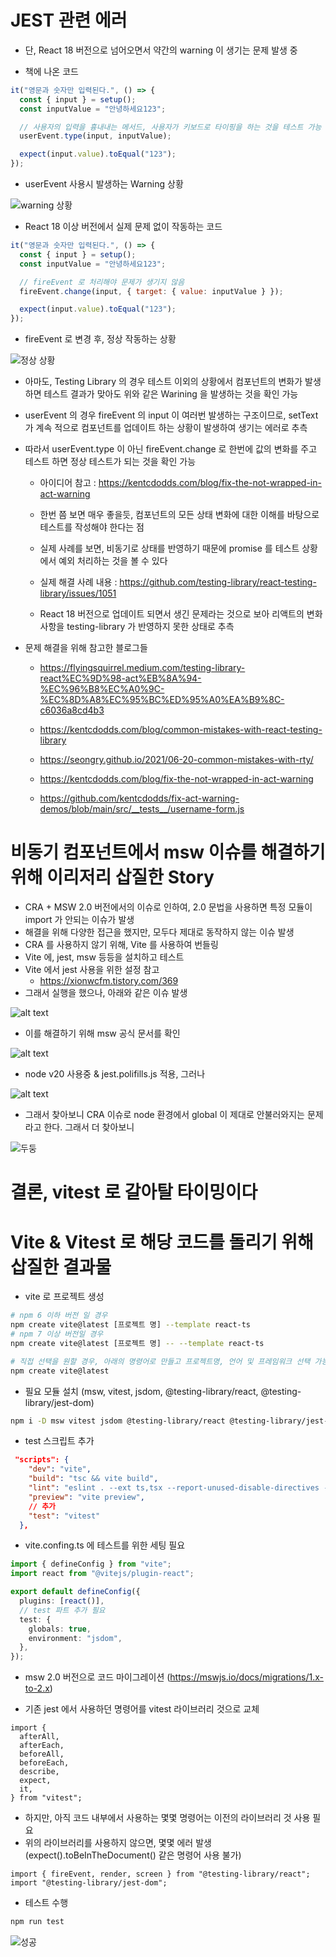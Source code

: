 # JEST 관련 에러

- 단, React 18 버전으로 넘어오면서 약간의 warning 이 생기는 문제 발생 중

- 책에 나온 코드

```js
it("영문과 숫자만 입력된다.", () => {
  const { input } = setup();
  const inputValue = "안녕하세요123";

  // 사용자의 입력을 흉내내는 메서드, 사용자가 키보드로 타이핑을 하는 것을 테스트 가능
  userEvent.type(input, inputValue);

  expect(input.value).toEqual("123");
});
```

- userEvent 사용시 발생하는 Warning 상황

![warning 상황](act_warning.png)

- React 18 이상 버전에서 실제 문제 없이 작동하는 코드

```js
it("영문과 숫자만 입력된다.", () => {
  const { input } = setup();
  const inputValue = "안녕하세요123";

  // fireEvent 로 처리해야 문제가 생기지 않음
  fireEvent.change(input, { target: { value: inputValue } });

  expect(input.value).toEqual("123");
});
```

- fireEvent 로 변경 후, 정상 작동하는 상황

![정상 상황](no_warning.png)

- 아마도, Testing Library 의 경우 테스트 이외의 상황에서 컴포넌트의 변화가 발생하면 테스트 결과가 맞아도 위와 같은 Warining 을 발생하는 것을 확인 가능
- userEvent 의 경우 fireEvent 의 input 이 여러번 발생하는 구조이므로, setText 가 계속 적으로 컴포넌트를 업데이트 하는 상황이 발생하여 생기는 에러로 추측
- 따라서 userEvent.type 이 아닌 fireEvent.change 로 한번에 값의 변화를 주고 테스트 하면 정상 테스트가 되는 것을 확인 가능

  - 아이디어 참고 : https://kentcdodds.com/blog/fix-the-not-wrapped-in-act-warning
  - 한번 쯤 보면 매우 좋을듯, 컴포넌트의 모든 상태 변화에 대한 이해를 바탕으로 테스트를 작성해야 한다는 점
  - 실제 사례를 보면, 비동기로 상태를 반영하기 때문에 promise 를 테스트 상황에서 예외 처리하는 것을 볼 수 있다

  - 실제 해결 사례 내용 : https://github.com/testing-library/react-testing-library/issues/1051
  - React 18 버전으로 업데이트 되면서 생긴 문제라는 것으로 보아 리액트의 변화 사항을 testing-library 가 반영하지 못한 상태로 추측

- 문제 해결을 위해 참고한 블로그들

  - https://flyingsquirrel.medium.com/testing-library-react%EC%9D%98-act%EB%8A%94-%EC%96%B8%EC%A0%9C-%EC%8D%A8%EC%95%BC%ED%95%A0%EA%B9%8C-c6036a8cd4b3

  - https://kentcdodds.com/blog/common-mistakes-with-react-testing-library
  - https://seongry.github.io/2021/06-20-common-mistakes-with-rty/
  - https://kentcdodds.com/blog/fix-the-not-wrapped-in-act-warning
  - https://github.com/kentcdodds/fix-act-warning-demos/blob/main/src/__tests__/username-form.js

# 비동기 컴포넌트에서 msw 이슈를 해결하기 위해 이리저리 삽질한 Story

- CRA + MSW 2.0 버전에서의 이슈로 인하여, 2.0 문법을 사용하면 특정 모듈이 import 가 안되는 이슈가 발생
- 해결을 위해 다양한 접근을 했지만, 모두다 제대로 동작하지 않는 이슈 발생
- CRA 를 사용하지 않기 위해, Vite 를 사용하여 번들링
- Vite 에, jest, msw 등등을 설치하고 테스트
- Vite 에서 jest 사용을 위한 설정 참고
  - https://xionwcfm.tistory.com/369
- 그래서 실행을 했으나, 아래와 같은 이슈 발생

![alt text](vite-jest-1.png)

- 이를 해결하기 위해 msw 공식 문서를 확인

![alt text](vite-jest-2.png)

- node v20 사용중 & jest.polifills.js 적용, 그러나

![alt text](vite-jest-3.png)

- 그래서 찾아보니 CRA 이슈로 node 환경에서 global 이 제대로 안불러와지는 문제라고 한다. 그래서 더 찾아보니

![두둥](msw_migration.png)

# 결론, vitest 로 갈아탈 타이밍이다

# Vite & Vitest 로 해당 코드를 돌리기 위해 삽질한 결과물

- vite 로 프로젝트 생성

```bash
# npm 6 이하 버전 일 경우
npm create vite@latest [프로젝트 명] --template react-ts
# npm 7 이상 버전일 경우
npm create vite@latest [프로젝트 명] -- --template react-ts

# 직접 선택을 원할 경우, 아래의 명령어로 만들고 프로젝트명, 언어 및 프레임워크 선택 가능
npm create vite@latest
```

- 필요 모듈 설치 (msw, vitest, jsdom, @testing-library/react, @testing-library/jest-dom)

```bash
npm i -D msw vitest jsdom @testing-library/react @testing-library/jest-dom
```

- test 스크립트 추가

```json
 "scripts": {
    "dev": "vite",
    "build": "tsc && vite build",
    "lint": "eslint . --ext ts,tsx --report-unused-disable-directives --max-warnings 0",
    "preview": "vite preview",
    // 추가
    "test": "vitest"
  },
```

- vite.confing.ts 에 테스트를 위한 세팅 필요

```ts
import { defineConfig } from "vite";
import react from "@vitejs/plugin-react";

export default defineConfig({
  plugins: [react()],
  // test 파트 추가 필요
  test: {
    globals: true,
    environment: "jsdom",
  },
});
```

- msw 2.0 버전으로 코드 마이그레이션 (https://mswjs.io/docs/migrations/1.x-to-2.x)

- 기존 jest 에서 사용하던 명령어를 vitest 라이브러리 것으로 교체

```tsx
import {
  afterAll,
  afterEach,
  beforeAll,
  beforeEach,
  describe,
  expect,
  it,
} from "vitest";
```

- 하지만, 아직 코드 내부에서 사용하는 몇몇 명령어는 이전의 라이브러리 것 사용 필요
- 위의 라이브러리를 사용하지 않으면, 몇몇 에러 발생 (expect().toBeInTheDocument() 같은 명령어 사용 불가)

```tsx
import { fireEvent, render, screen } from "@testing-library/react";
import "@testing-library/jest-dom";
```

- 테스트 수행

```bash
npm run test
```

![성공](vite-success)
